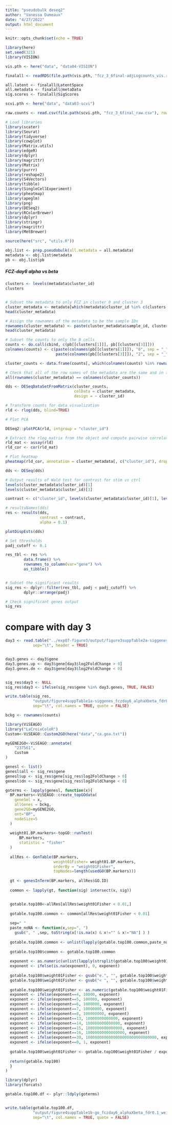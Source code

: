 ```yaml
---
title: "pseudobulk deseq2"
author: "Vanessa Dumeaux"
date: "4/27/2022"
output: html_document
---
```


```r
knitr::opts_chunk$set(echo = TRUE)
```

```r
library(here)
set.seed(321)
library(VISION)

vis.pth <- here("data", "data04-VISION")

finalall <- readRDS(file.path(vis.pth, "fcz_3_6final-adjLogcounts_vis.rds"))

all.latent <- finalall@LatentSpace
all.metadata <- finalall@metaData
sig.scores <- finalall@SigScores

```

```r

scvi.pth <- here("data", "data03-scvi")

raw.counts <- read.csv(file.path(scvi.pth, "fcz_3_6final_raw.csv"), row.names = 1)

```
```r
# Load libraries
library(scater)
library(Seurat)
library(tidyverse)
library(cowplot)
library(Matrix.utils)
library(edgeR)
library(dplyr)
library(magrittr)
library(Matrix)
library(purrr)
library(reshape2)
library(S4Vectors)
library(tibble)
library(SingleCellExperiment)
library(pheatmap)
library(apeglm)
library(png)
library(DESeq2)
library(RColorBrewer)
library(dplyr)
library(stringr)
library(magrittr)
library(MetBrewer)

source(here("src", "utils.R"))

```


```r
obj.list <- prep.pseudobulk(all.metadata = all.metadata)
metadata <- obj.list$metadata
pb <- obj.list$pb
```

##### FCZ-day6 alpha vs beta

```r

clusters <- levels(metadata$cluster_id)
clusters


# Subset the metadata to only FCZ in cluster 0 and cluster 3
cluster_metadata <- metadata[which(metadata$cluster_id %in% c(clusters[1], clusters[3]) & metadata$group_id=="FCZ_6"), ]
head(cluster_metadata)

# Assign the rownames of the metadata to be the sample IDs
rownames(cluster_metadata) <- paste(cluster_metadata$sample_id, cluster_metadata$cluster_id, sep = "_")
head(cluster_metadata)

# Subset the counts to only the B cells
counts <- do.call(cbind, c(pb[[clusters[1]]], pb[[clusters[3]]]))
colnames(counts) <- c(paste(colnames(pb[[clusters[1]]]), "0", sep = "_"),
                      paste(colnames(pb[[clusters[3]]]), "2", sep = "_"))

cluster_counts <- data.frame(counts[, which(colnames(counts) %in% rownames(cluster_metadata))])

# Check that all of the row names of the metadata are the same and in the same order as the column names of the counts in order to use as input to DESeq2
all(rownames(cluster_metadata) == colnames(cluster_counts))  
```
```r
dds <- DESeqDataSetFromMatrix(cluster_counts, 
                              colData = cluster_metadata, 
                              design = ~ cluster_id)
```

```r
# Transform counts for data visualization
rld <- rlog(dds, blind=TRUE)

# Plot PCA

DESeq2::plotPCA(rld, intgroup = "cluster_id")
```
```r
# Extract the rlog matrix from the object and compute pairwise correlation values
rld_mat <- assay(rld)
rld_cor <- cor(rld_mat)

# Plot heatmap
pheatmap(rld_cor, annotation = cluster_metadata[, c("cluster_id"), drop=F])
```
```r
dds <- DESeq(dds)

# Output results of Wald test for contrast for stim vs ctrl
levels(cluster_metadata$cluster_id)[1]
levels(cluster_metadata$cluster_id)[3]

contrast <- c("cluster_id", levels(cluster_metadata$cluster_id)[1], levels(cluster_metadata$cluster_id)[3])

# resultsNames(dds)
res <- results(dds, 
               contrast = contrast,
               alpha = 0.1)

plotDispEsts(dds)
```


```r
# Set thresholds
padj_cutoff <- 0.1

res_tbl <- res %>%
        data.frame() %>%
        rownames_to_column(var="gene") %>%
        as_tibble()


# Subset the significant results
sig_res <- dplyr::filter(res_tbl, padj < padj_cutoff) %>%
        dplyr::arrange(padj)

# Check significant genes output
sig_res

```
# compare with day 3
```r
day3 <- read.table("../exp07-figure3/output/figure3suppTable2a-siggenes_fcz_alphaXbeta_fdr0.1.txt", 
            sep="\t", header = TRUE)


day3.genes <- day3$gene
day3.genes.up <- day3$gene[day3$log2FoldChange > 0]
day3.genes.dn <- day3$gene[day3$log2FoldChange < 0]


sig_res$day3 <- NULL
sig_res$day3 <- ifelse(sig_res$gene %in% day3.genes, TRUE, FALSE)

write.table(sig_res,
            "output/figure4suppTable1a-siggenes_fczday6_alphaXbeta_fdr0.1.txt",
            sep="\t", col.names = TRUE, quote = FALSE)


```



```r
bckg <- rownames(counts)

library(ViSEAGO)
library("LaCroixColoR")
Custom<-ViSEAGO::Custom2GO(here("data","ca.goa.txt"))

myGENE2GO<-ViSEAGO::annotate(
    "237561",
    Custom
)

genesl <- list()
genesl$all <- sig_res$gene
genesl$up <- sig_res$gene[sig_res$log2FoldChange > 0]
genesl$dn <- sig_res$gene[sig_res$log2FoldChange < 0]

goterms <- lapply(genesl, function(x){
  BP.markers<-ViSEAGO::create_topGOdata(
    geneSel = x, 
    allGenes = bckg,
    gene2GO=myGENE2GO, 
    ont="BP",
    nodeSize=5
  )
  
  weight01.BP.markers<-topGO::runTest(
      BP.markers,
      statistic = "fisher"
  )
  
  allRes <- GenTable(BP.markers,
                     weight01Fisher= weight01.BP.markers, 
                     orderBy = "weight01Fisher", 
                     topNodes=length(usedGO(BP.markers))) 
  
  gt <- genesInTerm(BP.markers, allRes$GO.ID)
  
  common <- lapply(gt, function(sig) intersect(x, sig))


  gotable.top100<-allRes[allRes$weight01Fisher < 0.01,]
  
  gotable.top100.common <- common[allRes$weight01Fisher < 0.01]
  
  sep=" "
  paste_noNA <- function(x,sep=", ")
    gsub(", " ,sep, toString(x[!is.na(x) & x!="" & x!="NA"] ) )
  
  gotable.top100.common <- unlist(lapply(gotable.top100.common,paste_noNA))
  
  gotable.top100$common <- gotable.top100.common
  
  exponent <- as.numeric(unlist(lapply(strsplit(gotable.top100$weight01Fisher, "e-"), "[", 2)))
  exponent <- ifelse(is.na(exponent), 0, exponent)
  
  gotable.top100$weight01Fisher <- gsub("e.", "", gotable.top100$weight01Fisher)
  gotable.top100$weight01Fisher <- gsub("< ", "", gotable.top100$weight01Fisher)
  
  gotable.top100$weight01Fisher <- as.numeric(gotable.top100$weight01Fisher)
  exponent <- ifelse(exponent==4, 10000, exponent)
  exponent <- ifelse(exponent==5, 100000, exponent)
  exponent <- ifelse(exponent==6, 1000000, exponent)
  exponent <- ifelse(exponent==7, 10000000, exponent)
  exponent <- ifelse(exponent==8, 100000000, exponent)
  exponent <- ifelse(exponent==13, 10000000000000, exponent)
  exponent <- ifelse(exponent==14, 100000000000000, exponent)
  exponent <- ifelse(exponent==15, 1000000000000000, exponent)
  exponent <- ifelse(exponent==16, 10000000000000000, exponent)
  exponent <- ifelse(exponent==30, 1000000000000000000000000000000, exponent)
  exponent <- ifelse(exponent==0, 1, exponent)
  
  gotable.top100$weight01Fisher <- gotable.top100$weight01Fisher / exponent
  
  return(gotable.top100)
  }
)

library(dplyr)
library(forcats)

gotable.top100.df <- plyr::ldply(goterms)


write.table(gotable.top100.df,
            "output/figure4suppTable1b-go_fczday6_alphaXbeta_fdr0.1_weight0.1.txt",
            sep="\t", col.names = TRUE, quote = FALSE)

```




